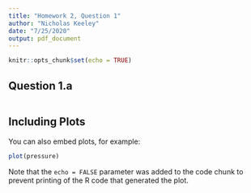 ```yaml
---
title: "Homework 2, Question 1"
author: "Nicholas Keeley"
date: "7/25/2020"
output: pdf_document
---
```


```r
knitr::opts_chunk$set(echo = TRUE)
```

## Question 1.a

```r

```

## Including Plots

You can also embed plots, for example:

```r
plot(pressure)
```

Note that the `echo = FALSE` parameter was added to the code chunk to prevent printing of the R code that generated the plot.

